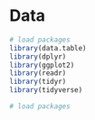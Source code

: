 # Data

```r
# load packages
library(data.table)
library(dplyr)
library(ggplot2)
library(readr)
library(tidyr)
library(tidyverse)
```

```r
# load packages

```